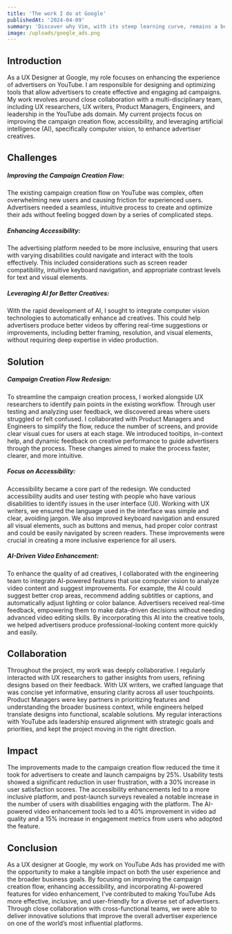 ```yaml
---
title: 'The work I do at Google'
publishedAt: '2024-04-09'
summary: 'Discover why Vim, with its steep learning curve, remains a beloved tool among developers for editing code efficiently and effectively.'
image: /uploads/google_ads.png
---
```

## Introduction

As a UX Designer at Google, my role focuses on enhancing the experience of advertisers on YouTube. I am responsible for designing and optimizing tools that allow advertisers to create effective and engaging ad campaigns. My work revolves around close collaboration with a multi-disciplinary team, including UX researchers, UX writers, Product Managers, Engineers, and leadership in the YouTube ads domain. My current projects focus on improving the campaign creation flow, accessibility, and leveraging artificial intelligence (AI), specifically computer vision, to enhance advertiser creatives.

## Challenges

##### Improving the Campaign Creation Flow:
The existing campaign creation flow on YouTube was complex, often overwhelming new users and causing friction for experienced users. Advertisers needed a seamless, intuitive process to create and optimize their ads without feeling bogged down by a series of complicated steps.

##### Enhancing Accessibility:
The advertising platform needed to be more inclusive, ensuring that users with varying disabilities could navigate and interact with the tools effectively. This included considerations such as screen reader compatibility, intuitive keyboard navigation, and appropriate contrast levels for text and visual elements.

##### Leveraging AI for Better Creatives:
With the rapid development of AI, I sought to integrate computer vision technologies to automatically enhance ad creatives. This could help advertisers produce better videos by offering real-time suggestions or improvements, including better framing, resolution, and visual elements, without requiring deep expertise in video production.

## Solution

##### Campaign Creation Flow Redesign:
To streamline the campaign creation process, I worked alongside UX researchers to identify pain points in the existing workflow. Through user testing and analyzing user feedback, we discovered areas where users struggled or felt confused. I collaborated with Product Managers and Engineers to simplify the flow, reduce the number of screens, and provide clear visual cues for users at each stage. We introduced tooltips, in-context help, and dynamic feedback on creative performance to guide advertisers through the process. These changes aimed to make the process faster, clearer, and more intuitive.

##### Focus on Accessibility:
Accessibility became a core part of the redesign. We conducted accessibility audits and user testing with people who have various disabilities to identify issues in the user interface (UI). Working with UX writers, we ensured the language used in the interface was simple and clear, avoiding jargon. We also improved keyboard navigation and ensured all visual elements, such as buttons and menus, had proper color contrast and could be easily navigated by screen readers. These improvements were crucial in creating a more inclusive experience for all users.

##### AI-Driven Video Enhancement:
To enhance the quality of ad creatives, I collaborated with the engineering team to integrate AI-powered features that use computer vision to analyze video content and suggest improvements. For example, the AI could suggest better crop areas, recommend adding subtitles or captions, and automatically adjust lighting or color balance. Advertisers received real-time feedback, empowering them to make data-driven decisions without needing advanced video editing skills. By incorporating this AI into the creative tools, we helped advertisers produce professional-looking content more quickly and easily.

## Collaboration

Throughout the project, my work was deeply collaborative. I regularly interacted with UX researchers to gather insights from users, refining designs based on their feedback. With UX writers, we crafted language that was concise yet informative, ensuring clarity across all user touchpoints. Product Managers were key partners in prioritizing features and understanding the broader business context, while engineers helped translate designs into functional, scalable solutions. My regular interactions with YouTube ads leadership ensured alignment with strategic goals and priorities, and kept the project moving in the right direction.

## Impact

The improvements made to the campaign creation flow reduced the time it took for advertisers to create and launch campaigns by 25%. Usability tests showed a significant reduction in user frustration, with a 30% increase in user satisfaction scores. The accessibility enhancements led to a more inclusive platform, and post-launch surveys revealed a notable increase in the number of users with disabilities engaging with the platform. The AI-powered video enhancement tools led to a 40% improvement in video ad quality and a 15% increase in engagement metrics from users who adopted the feature.

## Conclusion

As a UX designer at Google, my work on YouTube Ads has provided me with the opportunity to make a tangible impact on both the user experience and the broader business goals. By focusing on improving the campaign creation flow, enhancing accessibility, and incorporating AI-powered features for video enhancement, I’ve contributed to making YouTube Ads more effective, inclusive, and user-friendly for a diverse set of advertisers. Through close collaboration with cross-functional teams, we were able to deliver innovative solutions that improve the overall advertiser experience on one of the world’s most influential platforms.